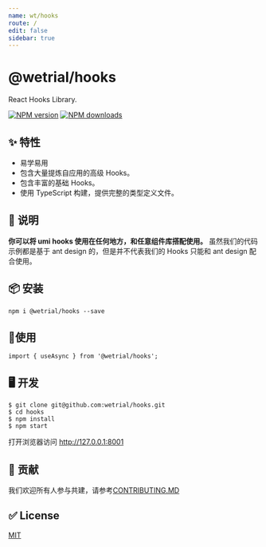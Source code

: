 ```yaml
---
name: wt/hooks
route: /
edit: false
sidebar: true
---
```


# @wetrial/hooks

React Hooks Library.

[![NPM version][image-1]][1] [![NPM downloads][image-2]][2]

## ✨ 特性

* 易学易用
* 包含大量提炼自应用的高级 Hooks。
* 包含丰富的基础 Hooks。
* 使用 TypeScript 构建，提供完整的类型定义文件。

## 📣 说明

**你可以将 umi hooks 使用在任何地方，和任意组件库搭配使用。**
虽然我们的代码示例都是基于 ant design 的，但是并不代表我们的 Hooks 只能和 ant design 配合使用。

## 📦 安装

```
npm i @wetrial/hooks --save
```

## 🔨使用

```
import { useAsync } from '@wetrial/hooks';
```

## 🖥 开发

```
$ git clone git@github.com:wetrial/hooks.git
$ cd hooks
$ npm install
$ npm start
```
打开浏览器访问 http://127.0.0.1:8001

## 🤝 贡献

我们欢迎所有人参与共建，请参考[CONTRIBUTING.MD](https://github.com/wetrial/hooks/blob/master/CONTRIBUTING.MD)

## ✅ License

[MIT](https://github.com/wetrial/hooks/blob/master/LICENSE)



[1]:	https://www.npmjs.com/package/wetrial/hooks
[2]:	https://npmjs.org/package/wetrial/hooks

[image-1]:	https://img.shields.io/npm/v/wetrial/hooks.svg?style=flat
[image-2]:	https://img.shields.io/npm/dm/wetrial/hooks.svg?style=flat
